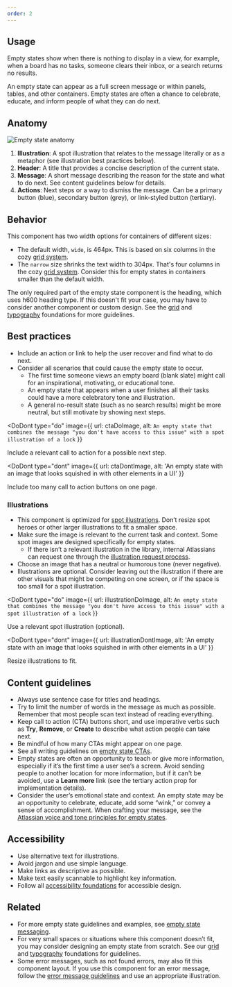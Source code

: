 ```yaml
---
order: 2
---
```



## Usage

Empty states show when there is nothing to display in a view, for example, when a board has no tasks, someone clears their inbox, or a search returns no results. 

An empty state can appear as a full screen message or within panels, tables, and other containers.
Empty states are often a chance to celebrate, educate, and inform people of what they can do next.

## Anatomy

![Empty state anatomy](images/empty-state-anatomy.png)

1. **Illustration**: A spot illustration that relates to the message literally or as a metaphor (see illustration best practices below).
1. **Header**: A title that provides a concise description of the current state.
1. **Message**: A short message describing the reason for the state and what to do next. See content guidelines below for details.
1. **Actions**: Next steps or a way to dismiss the message. Can be a primary button (blue), secondary button (grey), or link-styled button (tertiary).

## Behavior

This component has two width options for containers of different sizes:

- The default width, `wide`, is 464px. This is based on six columns in the cozy [grid system](/foundations/grid/). 
- The `narrow` size shrinks the text width to 304px. That's four columns in the cozy [grid system](/foundations/grid/). Consider this for empty states in containers smaller than the default width. 

The only required part of the empty state component is the heading, which uses h600 heading type. If this doesn't fit your case, you may have to consider another component or custom design. See the [grid](/foundations/grid/) and [typography](/foundations/typography/) foundations for more guidelines.

## Best practices

- Include an action or link to help the user recover and find what to do next. 
- Consider all scenarios that could cause the empty state to occur. 
  - The first time someone views an empty board (blank slate) might call for an inspirational, motivating, or educational tone. 
  - An empty state that appears when a user finishes all their tasks could have a more celebratory tone and illustration.
  - A general no-result state (such as no search results) might be more neutral, but still motivate by showing next steps.

<DoDont
  type="do"
  image={{
    url: ctaDoImage,
    alt: `An empty state that combines the message "you don't have access to this issue" with a spot illustration of a lock`
  }}
>
  Include a relevant call to action for a possible next step.
</DoDont>

<DoDont
  type="dont"
  image={{
    url: ctaDontImage,
    alt: 'An empty state with an image that looks squished in with other elements in a UI'
  }}
>
  Include too many call to action buttons on one page.
</DoDont>

### Illustrations

- This component is optimized for [spot illustrations](/resources/illustration-library/spot/). Don’t resize spot heroes or other larger illustrations to fit a smaller space.
- Make sure the image is relevant to the current task and context. Some spot images are designed specifically for empty states. 
  - If there isn’t a relevant illustration in the library, internal Atlassians can request one through the [illustration request process](http://go/custom-illustration).
- Choose an image that has a neutral or humorous tone (never negative).
- Illustrations are optional. Consider leaving out the illustration if there are other visuals that might be competing on one screen, or if the space is too small for a spot illustration.

<DoDont
  type="do"
  image={{
    url: illustrationDoImage,
    alt: `An empty state that combines the message "you don't have access to this issue" with a spot illustration of a lock`
  }}
>
  Use a relevant spot illustration (optional).
</DoDont>

<DoDont
  type="dont"
  image={{
    url: illustrationDontImage,
    alt: 'An empty state with an image that looks squished in with other elements in a UI'
  }}
>
  Resize illustrations to fit.
</DoDont>

## Content guidelines

- Always use sentence case for titles and headings.
- Try to limit the number of words in the message as much as possible. Remember that most people scan text instead of reading everything. 
- Keep call to action (CTA) buttons short, and use imperative verbs such as **Try**, **Remove**, or **Create** to describe what action people can take next.
- Be mindful of how many CTAs might appear on one page.
- See all writing guidelines on [empty state CTAs](/content/writing-guidelines/empty-state/#call-to-action-cta).
- Empty states are often an opportunity to teach or give more information, especially if it’s the first time a user see’s a screen. Avoid sending people to another location for more information, but if it can't be avoided, use a **Learn more** link (see the tertiary action prop for implementation details).
- Consider the user’s emotional state and context. An empty state may be an opportunity to celebrate, educate, add some “wink,” or convey a sense of accomplishment. When crafting your message, see the [Atlassian voice and tone principles for empty states](/content/writing-guidelines/empty-state/).

## Accessibility

- Use alternative text for illustrations.
- Avoid jargon and use simple language.
- Make links as descriptive as possible.
- Make text easily scannable to highlight key information.
- Follow all [accessibility foundations](/foundations/accessibility/) for accessible design.

## Related

- For more empty state guidelines and examples, see [empty state messaging](/content/writing-guidelines/empty-state/).  
- For very small spaces or situations where this component doesn’t fit, you may consider designing an empty state from scratch. See our [grid](/foundations/grid/) and [typography](/foundations/typography/) foundations for guidelines.
- Some error messages, such as not found errors, may also fit this component layout. If you use this component for an error message, follow the [error message guidelines](/content/writing-guidelines/writing-error-messages/) and use an appropriate illustration.
